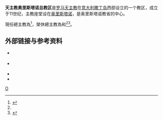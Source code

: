 {{Refimprove|time=2019-08-10T17:52:58+00:00}}
'''天主教奥里斯塔诺总教区'''是[[罗马天主教|罗马天主教]]在[[意大利|意大利]][[撒丁岛|撒丁岛]]西部设立的一个教区，成立于11世纪，主教座堂设在[[奥里斯塔诺|奥里斯塔诺]]，是奥里斯塔诺教省的中心。

現任總主教為{{link-it|羅勃·卡爾博尼|Roberto Carboni}}<ref name="Vatican20190504">{{cite press release |title=Resignations and Appointments, 04.05.2019 |url=https://press.vatican.va/content/salastampa/en/bollettino/pubblico/2019/05/04/190504b.html |publisher=Holy See Press Office |accessdate=2019-08-10 |archiveurl=https://web.archive.org/web/20190810161045/https://press.vatican.va/content/salastampa/en/bollettino/pubblico/2019/05/04/190504b.html |archivedate=2019-08-10 |language=en |date=2019-05-04 |dead-url=no }}</ref>，榮休總主教為{{link-it|伯多祿·儒略·蒂迪亞|Pier Giuliano Tiddia|伯多祿-儒略·蒂迪亞}}和{{link-it|依納爵·桑納|Ignazio Sanna}}<ref name="Vatican20190504" /><ref>{{cite press release |title=RINUNCE E NOMINE, 22.04.2006 |url=https://press.vatican.va/content/salastampa/it/bollettino/pubblico/2006/04/22/0201/00579.html |publisher=Sala Stampa della Santa Sede |accessdate=2019-08-10 |archiveurl=https://web.archive.org/web/20190810175028/https://press.vatican.va/content/salastampa/it/bollettino/pubblico/2006/04/22/0201/00579.html |archivedate=2019-08-10 |language=it |date=2006-04-22 |dead-url=no }}</ref>。

== 外部链接与参考资料 ==
{{reflist}}
*{{it}} {{cite web|url=http://www.diocesioristano.it|title=官方网站|accessdate=2020-10-05|archive-date=2007-07-31|archive-url=https://web.archive.org/web/20070731001349/http://www.ufficiostampa.diocesioristano.it/|dead-url=no}}
*{{it}} {{cite web|url=http://www.ignaziosanna.com|title=总主教网站|access-date=2019-04-13|archive-url=https://web.archive.org/web/20181005114107/http://www.ignaziosanna.com/|archive-date=2018-10-05|dead-url=yes}}
*{{cite web|url=http://www.newadvent.org/cathen/11316b.htm|title=Oristano|work=[[天主教百科全书|天主教百科全书]]|access-date=2008-10-27|archive-date=2020-11-28|archive-url=https://web.archive.org/web/20201128173657/https://www.newadvent.org/cathen/11316b.htm|dead-url=no}}
*{{cite web|url=http://www.catholic-hierarchy.org/diocese/doris.html|title=Archdiocese of Oristano|work=Catholic Hierarchy|accessdate=2008-10-27|archive-date=2019-08-03|archive-url=https://web.archive.org/web/20190803092321/http://www.catholic-hierarchy.org/diocese/doris.html|dead-url=no}}

{{意大利天主教教區}}
[[Category:意大利天主教教区|O]]